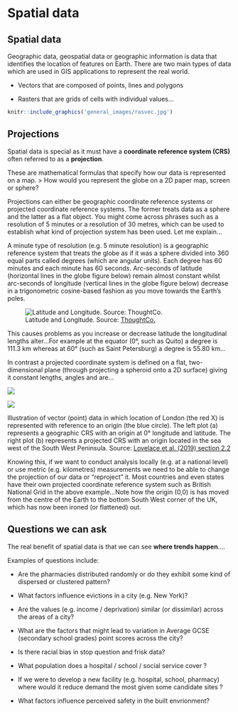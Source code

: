 # Spatial data {#spatial-data}

## Spatial data

Geographic data, geospatial data or geographic information is data that identifies the location of features on Earth. There are two main types of data which are used in GIS applications to represent the real world. 

* Vectors that are composed of points, lines and polygons 

* Rasters that are grids of cells with individual values...


```r
knitr::include_graphics('general_images/rasvec.jpg') 
```



## Projections

Spatial data is special as it must have a **coordinate reference system (CRS)** often referred to as a **projection**.

These are mathematical formulas that specify how our data is represented on a map. 
> How would you represent the globe on a 2D paper map, screen or sphere?

Projections can either be geographic coordinate reference systems or projected coordinate reference systems. The former treats data as a sphere and the latter as a flat object. You might come across phrases such as a resolution of 5 minutes or a resolution of 30 metres, which can be used to establish what kind of projection system has been used. Let me explain...

A minute type of resolution (e.g. 5 minute resolution) is a geographic reference system that treats the globe as if it was a sphere divided into 360 equal parts called degrees (which are angular units). Each degree has 60 minutes and each minute has 60 seconds. Arc-seconds of latitude (horizontal lines in the globe figure below) remain almost constant whilst arc-seconds of longitude (vertical lines in the globe figure below) decrease in a trigonometric cosine-based fashion as you move towards the Earth’s poles.


![Latitude and Longitude. Source: [ThoughtCo.](https://www.thoughtco.com/degree-of-latitude-and-longitude-distance-4070616)](prac3_images/arcseconds.jpg)


This causes problems as you increase or decrease latitude the longitudinal lengths alter…For example at the equator (0°, such as Quito) a degree is 111.3 km whereas at 60° (such as Saint Petersburg) a degree is 55.80 km...

In contrast a projected coordinate system is defined on a flat, two-dimensional plane (through projecting a spheroid onto a 2D surface) giving it constant lengths, angles and are...

::: {#fig-elephants layout-ncol=2}

![](general_images/vector_lonlat.png)

![](general_images/vector_projected.png)

Illustration of vector (point) data in which location of London (the red X) is represented with reference to an origin (the blue circle). The left plot (a) represents a geographic CRS with an origin at 0° longitude and latitude. The right plot (b) represents a projected CRS with an origin located in the sea west of the South West Peninsula. Source: [Lovelace et al. (2019) section 2.2](https://geocompr.robinlovelace.net/spatial-class.html)
:::


Knowing this, if we want to conduct analysis locally (e.g. at a national level) or use metric (e.g. kilometres) measurements we need to be able to change the projection of our data or "reproject" it. Most countries and even states have their own projected coordinate reference system such as British National Grid in the above example...Note how the origin (0,0) is has moved from the centre of the Earth to the bottom South West corner of the UK, which has now been ironed (or flattened) out.

## Questions we can ask

The real benefit of spatial data is that we can see **where trends happen**....

Examples of questions include:

* Are the pharmacies distributed randomly or do they exhibit some kind of dispersed or clustered pattern?

* What factors influence evictions in a city (e.g. New York)?

* Are the values (e.g. income / deprivation) similar (or dissimilar) across the areas of a city?

* What are the factors that might lead to variation in Average GCSE (secondary school grades) point scores across the city?

* Is there racial bias in stop question and frisk data?

* What population does a hospital / school / social service cover ?

* If we were to develop a new facility (e.g. hospital, school, pharmacy) where would it reduce demand the most given some candidate sites ?

* What factors influence perceived safety in the built envrionment?







